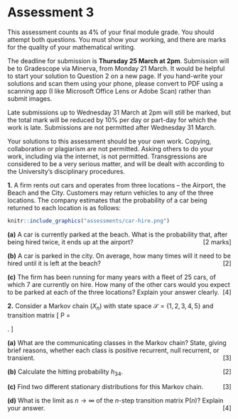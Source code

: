 # Assessment 3 {.unnumbered #A3}


::: {.mysummary}
This assessment counts as 4% of your final module grade. You should attempt both questions. You must show your working, and there are marks for the quality of your mathematical writing.

The deadline for submission is **Thursday 25 March at 2pm**. Submission will be to Gradescope via Minerva, from Monday 21 March. It would be helpful to start your solution to Question 2 on a new page. If you hand-write your solutions and scan them using your phone, please convert to PDF using a scanning app (I like Microsoft Office Lens or Adobe Scan) rather than submit images.

Late submissions up to Wednesday 31 March at 2pm will still be marked, but	the total mark will be reduced by 10% per day or part-day for which the work is late. Submissions are not permitted after Wednesday 31 March.

Your solutions to this assessment should be your own work. Copying, collaboration or plagiarism are not permitted. Asking others to do your work, including via the internet, is not permitted. Transgressions are considered to be a very serious matter, and will be dealt with according to the University's disciplinary procedures.
:::

::::: {.myq}
**1.**
A firm rents out cars and operates from three locations -- the Airport, the Beach and the
City. Customers may return vehicles to any of the three locations.
The company estimates that the probability of a car being returned to each location is
as follows:


```r
knitr::include_graphics("assessments/car-hire.png")
```


:::: {.subq}
**(a)** A car is currently parked at the beach. What is the probability that, after being hired twice, it ends up at the airport? [[2 marks]]{style="float:right"}
::::

:::: {.subq}
**(b)** A car is parked in the city. On average, how many times will it need to be hired until it is left at the beach? [[2]]{style="float:right"}
::::

:::: {.subq}
**(c)** The firm has been running for many years with a fleet of 25 cars, of which 7 are currently on hire. How many of the other cars would you expect to be parked at each of the three locations? Explain your answer clearly. [[4]]{style="float:right"}
::::
:::::

:::: {.myq}
**2.** Consider a Markov chain $(X_n)$ with state space $\mathcal S = \{1,2,3,4,5\}$ and transition matrix
\[ \mathsf P = \begin{pmatrix} 0.2 & 0.8 & 0   & 0   & 0   \\
                               0.4 & 0.6 & 0   & 0   & 0   \\
                               0.2 & 0.1 & 0.2 & 0.5 & 0   \\
                               0   & 0   & 0   & 0.4 & 0.6 \\
                               0   & 0   & 0   & 0.8 & 0.2 \end{pmatrix}. \]

::: {.subq}
**(a)** What are the communicating classes in the Markov chain? State, giving brief reasons, whether each class is positive recurrent, null recurrent, or transient.  [[3]]{style="float:right"}
:::

::: {.subq}
**(b)** Calculate the hitting probability $h_{34}$.  [[2]]{style="float:right"}
:::

::: {.subq}
**(c)** Find two different stationary distributions for this Markov chain. [[3]]{style="float:right"}
:::

::: {.subq}
**(d)** What is the limit as $n \to \infty$ of the $n$-step transition matrix $\mathsf P(n)$? Explain your answer. [[4]]{style="float:right"}
:::
::::
